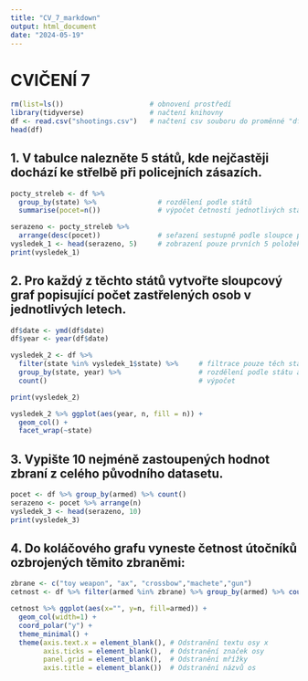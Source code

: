 ---
title: "CV_7_markdown"
output: html_document
date: "2024-05-19"
---
# CVIČENÍ 7
```{r, echo = TRUE}
rm(list=ls())                     # obnovení prostředí
library(tidyverse)                # načtení knihovny
df <- read.csv("shootings.csv")   # načtení csv souboru do proměnné "df"
head(df)
```

## 1. V tabulce nalezněte 5 států, kde nejčastěji dochází ke střelbě při policejních zásazích.
```{r, execute = TRUE}
pocty_streleb <- df %>% 
  group_by(state) %>%               # rozdělení podle států
  summarise(pocet=n())              # výpočet četností jednotlivých států

serazeno <- pocty_streleb %>%                           
  arrange(desc(pocet))              # seřazení sestupně podle sloupce počet_střeleb
vysledek_1 <- head(serazeno, 5)     # zobrazení pouze prvních 5 položek
print(vysledek_1)
```

## 2. Pro každý z těchto států vytvořte sloupcový graf popisující počet zastřelených osob v jednotlivých letech.
```{r, execute = TRUE}
df$date <- ymd(df$date)
df$year <- year(df$date)

vysledek_2 <- df %>% 
  filter(state %in% vysledek_1$state) %>%     # filtrace pouze těch států z df, co se nachází v top_5
  group_by(state, year) %>%                   # rozdělení podle státu a roku
  count()                                     # výpočet

print(vysledek_2)

vysledek_2 %>% ggplot(aes(year, n, fill = n)) +
  geom_col() + 
  facet_wrap(~state)
```
## 3. Vypište 10 nejméně zastoupených hodnot zbraní z celého původního datasetu.
```{r, execute = TRUE}
pocet <- df %>% group_by(armed) %>% count()
serazeno <- pocet %>% arrange(n)
vysledek_3 <- head(serazeno, 10)
print(vysledek_3)
```

## 4. Do koláčového grafu vyneste četnost útočníků ozbrojených těmito zbraněmi:
```{r, execute = TRUE}
zbrane <- c("toy weapon", "ax", "crossbow","machete","gun")
cetnost <- df %>% filter(armed %in% zbrane) %>% group_by(armed) %>% count()

cetnost %>% ggplot(aes(x="", y=n, fill=armed)) +
  geom_col(width=1) + 
  coord_polar("y") +
  theme_minimal() + 
  theme(axis.text.x = element_blank(), # Odstranění textu osy x
        axis.ticks = element_blank(),  # Odstranění značek osy
        panel.grid = element_blank(),  # Odstranění mřížky
        axis.title = element_blank())  # Odstranění názvů os
```
